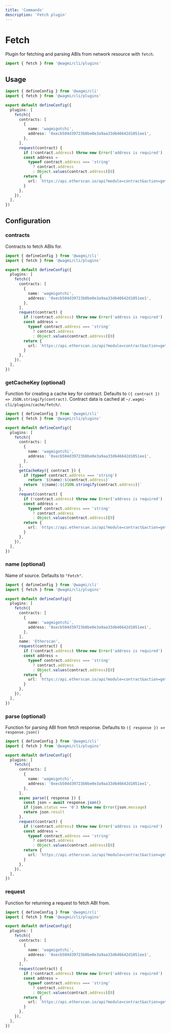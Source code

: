 ```yaml
---
title: 'Commands'
description: 'Fetch plugin'
---
```


# Fetch

Plugin for fetching and parsing ABIs from network resource with `fetch`.

```ts
import { fetch } from '@wagmi/cli/plugins'
```

## Usage

```ts
import { defineConfig } from '@wagmi/cli'
import { fetch } from '@wagmi/cli/plugins'

export default defineConfig({
  plugins: [
    fetch({
      contracts: [
        {
          name: 'wagmigotchi',
          address: '0xecb504d39723b0be0e3a9aa33d646642d1051ee1',
        },
      ],
      request(contract) {
        if (!contract.address) throw new Error('address is required')
        const address =
          typeof contract.address === 'string'
            ? contract.address
            : Object.values(contract.address)[0]
        return {
          url: `https://api.etherscan.io/api?module=contract&action=getabi&address=${address}`,
        }
      },
    }),
  ],
})
```

## Configuration

### contracts

Contracts to fetch ABIs for.

```ts
import { defineConfig } from '@wagmi/cli'
import { fetch } from '@wagmi/cli/plugins'

export default defineConfig({
  plugins: [
    fetch({
      contracts: [
        {
          name: 'wagmigotchi',
          address: '0xecb504d39723b0be0e3a9aa33d646642d1051ee1',
        },
      ],
      request(contract) {
        if (!contract.address) throw new Error('address is required')
        const address =
          typeof contract.address === 'string'
            ? contract.address
            : Object.values(contract.address)[0]
        return {
          url: `https://api.etherscan.io/api?module=contract&action=getabi&address=${address}`,
        }
      },
    }),
  ],
})
```

### getCacheKey (optional)

Function for creating a cache key for contract. Defaults to `({ contract }) => JSON.stringify(contract)`. Contract data is cached at `~/.wagmi-cli/plugins/cache/fetch/`.

```ts {13-17}
import { defineConfig } from '@wagmi/cli'
import { fetch } from '@wagmi/cli/plugins'

export default defineConfig({
  plugins: [
    fetch({
      contracts: [
        {
          name: 'wagmigotchi',
          address: '0xecb504d39723b0be0e3a9aa33d646642d1051ee1',
        },
      ],
      getCacheKey({ contract }) {
        if (typeof contract.address === 'string')
          return `${name}:${contract.address}`
        return `${name}:${JSON.stringify(contract.address)}`
      },
      request(contract) {
        if (!contract.address) throw new Error('address is required')
        const address =
          typeof contract.address === 'string'
            ? contract.address
            : Object.values(contract.address)[0]
        return {
          url: `https://api.etherscan.io/api?module=contract&action=getabi&address=${address}`,
        }
      },
    }),
  ],
})
```

### name (optional)

Name of source. Defaults to `"Fetch"`.

```ts {13}
import { defineConfig } from '@wagmi/cli'
import { fetch } from '@wagmi/cli/plugins'

export default defineConfig({
  plugins: [
    fetch({
      contracts: [
        {
          name: 'wagmigotchi',
          address: '0xecb504d39723b0be0e3a9aa33d646642d1051ee1',
        },
      ],
      name: 'Etherscan',
      request(contract) {
        if (!contract.address) throw new Error('address is required')
        const address =
          typeof contract.address === 'string'
            ? contract.address
            : Object.values(contract.address)[0]
        return {
          url: `https://api.etherscan.io/api?module=contract&action=getabi&address=${address}`,
        }
      },
    }),
  ],
})
```

### parse (optional)

Function for parsing ABI from fetch response. Defaults to `({ response }) => response.json()`

```ts {13-17}
import { defineConfig } from '@wagmi/cli'
import { fetch } from '@wagmi/cli/plugins'

export default defineConfig({
  plugins: [
    fetch({
      contracts: [
        {
          name: 'wagmigotchi',
          address: '0xecb504d39723b0be0e3a9aa33d646642d1051ee1',
        },
      ],
      async parse({ response }) {
        const json = await response.json()
        if (json.status === '0') throw new Error(json.message)
        return json.result
      },
      request(contract) {
        if (!contract.address) throw new Error('address is required')
        const address =
          typeof contract.address === 'string'
            ? contract.address
            : Object.values(contract.address)[0]
        return {
          url: `https://api.etherscan.io/api?module=contract&action=getabi&address=${address}`,
        }
      },
    }),
  ],
})
```

### request

Function for returning a request to fetch ABI from.

```ts {13-22}
import { defineConfig } from '@wagmi/cli'
import { fetch } from '@wagmi/cli/plugins'

export default defineConfig({
  plugins: [
    fetch({
      contracts: [
        {
          name: 'wagmigotchi',
          address: '0xecb504d39723b0be0e3a9aa33d646642d1051ee1',
        },
      ],
      request(contract) {
        if (!contract.address) throw new Error('address is required')
        const address =
          typeof contract.address === 'string'
            ? contract.address
            : Object.values(contract.address)[0]
        return {
          url: `https://api.etherscan.io/api?module=contract&action=getabi&address=${address}`,
        }
      },
    }),
  ],
})
```
